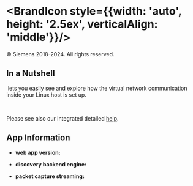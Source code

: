 # <BrandIcon style={{width: 'auto', height: '2.5ex', verticalAlign: 'middle'}}/> <Brand/>

© Siemens 2018-2024. All rights reserved.

## In a Nutshell

&#x200b;<Brand/> lets you easily see and explore how the virtual network communication
inside your Linux host is set up.

<br />

Please see also our integrated detailed <a href="/help/gw">help</a>.

## App Information

- **web app version:** <span children={import.meta.env.VITE_REACT_APP_GIT_VERSION}/>

- **discovery backend engine:** <DiscoveryMetadata />

- **packet capture streaming:** <CaptureMode />
